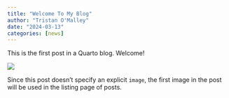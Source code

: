 ```yaml
---
title: "Welcome To My Blog"
author: "Tristan O'Malley"
date: "2024-03-13"
categories: [news]
---
```


This is the first post in a Quarto blog. Welcome!

![](thumbnail.jpg)

Since this post doesn't specify an explicit `image`, the first image in the post will be used in the listing page of posts.
